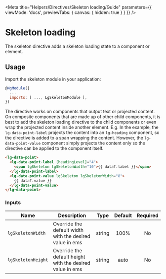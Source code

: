 
<Meta title="Helpers/Directives/Skeleton loading/Guide" parameters={{ viewMode: 'docs', previewTabs: { canvas: { hidden: true } } }} />

# Skeleton loading

The skeleton directive adds a skeleton loading state to a component or element.

## Usage
Import the skeleton module in your application:

~~~js
@NgModule({
  ...
  imports: [ ..., LgSkeletonModule ],
})
~~~

The directive works on components that output text or projected content. On composite components that
are made up of other child components, it is best to add the skeleton loading directive to the child
components or even wrap the projected content inside another element. E.g. In the example,
the `lg-data-point-label` projects the content into an `lg-heading` component,
so the directive is added to a span wrapping the content. However, the `lg-data-point-value` component
simply projects the content only so the directive can be applied to the component itself.

~~~html
<lg-data-point>
  <lg-data-point-label [headingLevel]="4">
    <span lgSkeleton lgSkeletonWidth="10">{{ data?.label }}</span>
  </lg-data-point-label>
  <lg-data-point-value lgSkeleton lgSkeletonWidth="8">
    {{ data?.value }}
  </lg-data-point-value>
</lg-data-point>
~~~

### Inputs

| Name | Description | Type | Default | Required |
|------|-------------|:----:|:-----:|:-----:|
| ``lgSkeletonWidth`` | Override the default width with the desired value in ems | string | 100% | No |
| ``lgSkeletonHeight`` | Override the default height with the desired value in ems | string | auto | No |

<Description markdown={feedback} />
